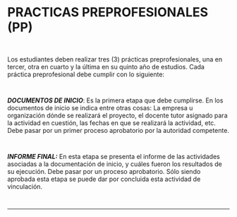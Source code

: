 # PRACTICAS PREPROFESIONALES (PP)
~~~
 
~~~
Los estudiantes deben realizar tres (3) prácticas preprofesionales, una en tercer, otra en cuarto y la última en su quinto año de estudios. Cada práctica preprofesional debe cumplir con lo siguiente:
~~~
 
~~~
***DOCUMENTOS DE INICIO***: Es la primera etapa que debe cumplirse. En los documentos de inicio se indica entre otras cosas: La empresa u organización dónde se realizará el proyecto, el docente tutor asignado para la actividad en cuestión, las fechas en que se realizará la actividad, etc. Debe pasar por un primer proceso aprobatorio por la autoridad competente.


~~~
 
~~~

***INFORME FINAL:*** En esta etapa se presenta el informe de las actividades asociadas a la documentación de inicio, y cuáles fueron los resultados de su ejecución. Debe pasar por un proceso aprobatorio. Sólo siendo aprobada esta etapa se puede dar por concluida esta actividad de vinculación.

~~~
 
~~~
---